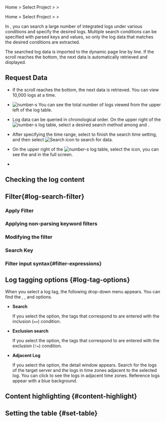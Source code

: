 
<Logroleview />

<Xclude product='aws-log'>

Home &gt; Select Project &gt; <Cmdname sid="side_log" className="uitext" /> &gt; <Cmdname sid="side_logSearch" className="uitext" />

</Xclude>

<InDoc product='aws-log'>

Home &gt; Select Project &gt; <Cmdname sid="side_dashboard" className="uitext" /> &gt; <Cmdname sid="side_logSearch" className="uitext" />

</InDoc>

In <Cmdname sid="side_logSearch" className="uitext" />, you can search a large number of integrated logs under various conditions and specify the desired logs. Multiple search conditions can be specified with parsed keys and values, so only the log data that matches the desired conditions are extracted.

The searched log data is imported to the dynamic page line by line. If the scroll reaches the bottom, the next data is automatically retrieved and displayed. <Loguimainterm />

<Xclude product='postgresql,mysql,oracle,oracle-pro'>

<ImgLang img='log-search.png' desc='Log search' />

</Xclude>

<InDoc product='postgresql,mysql,oracle,oracle-pro'>

<ImgLang img='db-log-search.png' desc='' />

</InDoc>

## Request Data

- If the scroll reaches the bottom, the next data is retrieved. You can view 10,000 logs at a time.

- ![number-s](/img/number-03.png) You can see the total number of logs viewed from the upper left of the log table. 

- Log data can be queried in chronological order. On the upper right of the ![number-s](/img/number-03.png) log table, select a desired search method among <Cmdname sid="past_order" className="uitext" /> and <Cmdname sid="recent_order" className="uitext" />.

- After specifying the time range, select <Cmdname sid="apply" className="uitext" /> to finish the search time setting, and then select ![Search icon](/img/ic-search-on-press.svg) <Cmdname sid="search" className="uitext" /> to search for data.

- On the upper right of the ![number-s](/img/number-03.png) log table, select the <LinkImage img='ic-fullscreen.svg' desc='전체 화면 아이콘'/> <Cmdname sid="TLT06869" className="uitext" /> icon, you can see the <Cmdname sid="log" className="uitext" /> and <Cmdname sid="TTL06444" className="uitext" /> in the full screen.

- <Logagentoption />

  <LogCl />

## Checking the log content


<Logcontentscheck />

## Filter{#log-search-filter}

### Apply Filter


<Logfilterapply2 />

### Applying non-parsing keyword filters


<Logfilterapplynonparsing />

### Modifying the filter


<Logfiltermodify />

### Search Key


<Logfiltersearchkey />

### Filter input syntax{#filter-expressions}


<Logfilterexpressionssearchkey />


<Logfilterexpressionscommons />

## Log tagging options {#log-tag-options}

When you select a log tag, the following drop-down menu appears. You can find the <Cmdname sid="search" className="uitext" />, <Cmdname sid="exclusion_search" className="uitext" />, and <Cmdname sid="TTL06582" className="uitext" /> options. 

<ImgLang img='log-search-tag.png' desc='Log tag dropdown menu'/>

- **Search**

  If you select the <Cmdname sid="search" className="uitext" /> option, the tags that correspond to <Cmdname sid="filter" className="uitext" /> are entered with the inclusion (`==`) condition.

- **Exclusion search**

  If you select the <Cmdname sid="exclusion_search" className="uitext" /> option, the tags that correspond to <Cmdname sid="filter" className="uitext" /> are entered with the exclusion (`!=`) condition.

- **Adjacent Log**

  If you select the <Cmdname sid="TTL06582" className="uitext" /> option, the <Cmdname sid="TTL06582" className="uitext" /> detail window appears. Search for the logs of the target server and the logs in time zones adjacent to the selected log. You can click <Cmdname sid="time_selector" className="uitext" /> to see the logs in adjacent time zones. Reference logs appear with a blue background.

  <ImgLang img='log-search-adjacent-log.png' desc='Log tag - adjacent logs'/>

## Content highlighting {#content-highlight}


<Logcontentshighlight />

## Setting the table {#set-table}


<Loguitablesetting />
